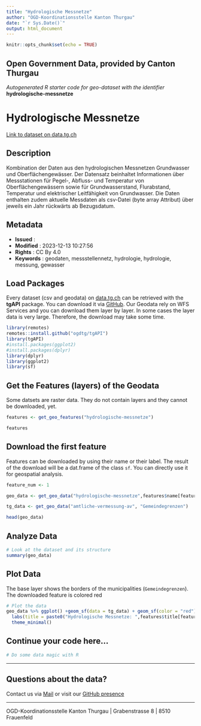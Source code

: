 ```yaml
---
title: "Hydrologische Messnetze"
author: "OGD-Koordinationsstelle Kanton Thurgau"
date: "`r Sys.Date()`"
output: html_document
---
```


```r
knitr::opts_chunk$set(echo = TRUE)
```

## Open Government Data, provided by **Canton Thurgau**
*Autogenerated R starter code for geo-dataset with the identifier* **hydrologische-messnetze**


# **Hydrologische Messnetze**

[Link to dataset on data.tg.ch](https://data.tg.ch/explore/dataset/hydrologische-messnetze/information/)

## Description

Kombination der Daten aus den hydrologischen Messnetzen Grundwasser und Oberflächengewässer. Der Datensatz beinhaltet Informationen über Messstationen für Pegel-, Abfluss- und Temperatur von Oberflächengewässern sowie für Grundwasserstand, Flurabstand, Temperatur und elektrischer Leitfähigkeit von Grundwasser. Die Daten enthalten zudem aktuelle Messdaten als csv-Datei (byte array Attribut) über jeweils ein Jahr rückwärts ab Bezugsdatum.

## Metadata

- **Issued**                   : 
- **Modified**                 : 2023-12-13 10:27:56
- **Rights**                   : CC By 4.0
- **Keywords**                 : geodaten, messstellennetz, hydrologie, hydrologie, messung, gewasser

## Load Packages

Every dataset (csv and geodata) on [data.tg.ch](https://data.tg.ch/pages/start/) can be retrieved with the **tgAPI** package. You can download it via [GitHub](https://github.com/ogdtg/tgAPI). Our Geodata rely on WFS Services and you can download them layer by layer. In some cases the layer data is very large. Therefore, the download may take some time.

```r
library(remotes)
remotes::install.github("ogdtg/tgAPI")
library(tgAPI)
#install.packages(ggplot2)
#install.packages(dplyr)
library(dplyr)
library(ggplot2)
library(sf)

```


## Get the Features (layers) of the Geodata

Some datsets are raster data. They do not contain layers and they cannot be downloaded, yet.

```r
features <- get_geo_features("hydrologische-messnetze")

features
```


## Download the first feature

Features can be downloaded by using their name or their label. The result of the download will be a dat.frame of the class `sf`. You can directly use it for geospatial analysis.

```r

feature_num <- 1

geo_data <- get_geo_data("hydrologische-messnetze",features$name[feature_num])

tg_data <- get_geo_data("amtliche-vermessung-av", "Gemeindegrenzen")

head(geo_data)
```


## Analyze Data

```r

# Look at the dataset and its structure
summary(geo_data)

```


## Plot Data

The base layer shows the borders of the municipalities (`Gemeindegrenzen`). The downloaded feature is colored red

```r

# Plot the data
geo_data %>% ggplot() +geom_sf(data = tg_data) + geom_sf(color = "red") +
  labs(title = paste0("Hydrologische Messnetze: ",features$title[feature_num])) +
  theme_minimal()

```


## Continue your code here...


```r
# Do some data magic with R
```

------------------------------------------------------------------------

## Questions about the data?

Contact us via [Mail](mailto:ogd@tg.ch) or visit our [GitHub presence](https://github.com/ogdtg)


------------------------------------------------------------------------

OGD-Koordinationsstelle Kanton Thurgau | Grabenstrasse 8 | 8510 Frauenfeld
